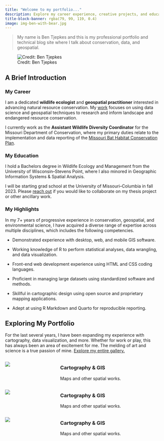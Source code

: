 ---
title: "Welcome to my portfolio..."
description: Explore my career experience, creative projects, and educational pursuits.
title-block-banner: rgba(79, 99, 119, 0.4)
image: img-ben-with-bear.jpg
---

> My name is Ben Tjepkes and this is my professional portfolio and technical blog site where I talk about conservation, data, and geospatial.


![Credit: Ben Tjepkes](img-ben-with-bear.jpg)

## A Brief Introduction

### My Career
I am a dedicated **wildlife ecologist** and **geospatial practitioner** interested in advancing natural resource conservation. My [work](gallery.qmd) focuses on using data science and geospatial techniques to research and inform landscape and endangered resource conservation.

I currently work as the **Assistant Wildlife Diversity Coordinator** for the Missouri Department of Conservation, where my primary duties relate to the implementation and data reporting of the [Missouri Bat Habitat Conservation Plan](https://research.mdc.mo.gov/project/missouri-bat-habitat-conservation-plan).

### My Education

I hold a Bachelors degree in Wildlife Ecology and Management from the University of Wisconsin--Stevens Point, where I also minored in Geographic Information Systems & Spatial Analysis.

I will be starting grad school at the University of Missouri--Columbia in fall 2023. Please [reach out](contact.qmd) if you would like to collaborate on my thesis project or other ancillary work.


### My Highlights

In my 7+ years of progressive experience in conservation, geospatial, and environmental science, I have acquired a diverse range of expertise across multiple disciplines, which includes the following competencies.

- Demonstrated experience with desktop, web, and mobile GIS software.

- Working knowledge of R to perform statistical analyses, data wrangling, and data visualization.

- Front-end web development experience using HTML and CSS coding languages.

- Proficient in managing large datasets using standardized software and methods.

- Skillful in cartographic design using open source and proprietary mapping applications.

- Adept at using R Markdown and Quarto for reproducible reporting.


## Exploring My Portfolio

For the last several years, I have been expanding my experience with cartography, data visualization, and more. Whether for work or play, this has always been an area of excitement for me. The melding of art and science is a true passion of mine. [Explore my entire gallery.](gallery.qmd)

:::: {.columns}

::: {.column .padded-img width="25%"}


![](img-map-2.jpg)

:::

::: {.column width="5%"}

:::

::: {.column width="70%"}

### Cartography & GIS

Maps and other spatial works.

:::

::::


:::: {.columns}

::: {.column .padded-img width="25%"}


![](img-map-2.jpg)

:::

::: {.column width="5%"}

:::

::: {.column width="70%"}

### Cartography & GIS

Maps and other spatial works.

:::

::::


:::: {.columns}

::: {.column .padded-img width="25%"}


![](img-map-2.jpg)

:::

::: {.column width="5%"}

:::

::: {.column width="70%"}

### Cartography & GIS

Maps and other spatial works.

:::

::::
